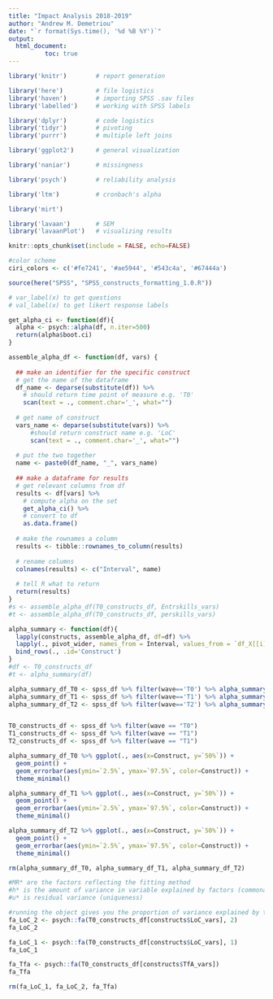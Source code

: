 ```yaml
---
title: "Impact Analysis 2018-2019"
author: "Andrew M. Demetriou"
date: "`r format(Sys.time(), '%d %B %Y')`"
output: 
  html_document:
          toc: true
---
```


```r
library('knitr')        # report generation

library('here')         # file logistics
library('haven')        # importing SPSS .sav files
library('labelled')     # working with SPSS labels

library('dplyr')        # code logistics
library('tidyr')        # pivoting
library('purrr')        # multiple left joins

library('ggplot2')      # general visualization

library('naniar')       # missingness

library('psych')        # reliability analysis

library('ltm')          # cronbach's alpha

library('mirt')

library('lavaan')       # SEM
library('lavaanPlot')   # visualizing results

knitr::opts_chunk$set(include = FALSE, echo=FALSE)

#color scheme
ciri_colors <- c('#fe7241', '#ae5944', '#543c4a', '#67444a')
```

```r
source(here("SPSS", "SPSS_constructs_formatting_1.0.R"))

# var_label(x) to get questions
# val_label(x) to get likert response labels
```

```r
get_alpha_ci <- function(df){
  alpha <- psych::alpha(df, n.iter=500)
  return(alpha$boot.ci)
}
```

```r
assemble_alpha_df <- function(df, vars) {
  
  ## make an identifier for the specific construct
  # get the name of the dataframe
  df_name <- deparse(substitute(df)) %>%
    # should return time point of measure e.g. 'T0'
    scan(text = ., comment.char='_', what="")
  
  # get name of construct
  vars_name <- deparse(substitute(vars)) %>%
      #should return construct name e.g. 'LoC'
      scan(text = ., comment.char='_', what="")
  
  # put the two together
  name <- paste0(df_name, "_", vars_name)
  
  ## make a dataframe for results
  # get relevant columns from df
  results <- df[vars] %>%
    # compute alpha on the set
    get_alpha_ci() %>%
    # convert to df
    as.data.frame()
  
  # make the rownames a column
  results <- tibble::rownames_to_column(results)
  
  # rename columns
  colnames(results) <- c("Interval", name)
  
  # tell R what to return
  return(results)
}
#s <- assemble_alpha_df(T0_constructs_df, Entrskills_vars)
#t <- assemble_alpha_df(T0_constructs_df, perskills_vars)
```

```r
alpha_summary <- function(df){
  lapply(constructs, assemble_alpha_df, df=df) %>%
  lapply(., pivot_wider, names_from = Interval, values_from = `df_X[[i]]`) %>%
  bind_rows(., .id='Construct')
}
#df <- T0_constructs_df
#t <- alpha_summary(df)
```

```r
alpha_summary_df_T0 <- spss_df %>% filter(wave=='T0') %>% alpha_summary(.) %>% mutate(wave = "T0")
alpha_summary_df_T1 <- spss_df %>% filter(wave=='T1') %>% alpha_summary(.) %>% mutate(wave = "T1")
alpha_summary_df_T2 <- spss_df %>% filter(wave=='T2') %>% alpha_summary(.) %>% mutate(wave = "T2")


T0_constructs_df <- spss_df %>% filter(wave == "T0")
T1_constructs_df <- spss_df %>% filter(wave == "T1")
T2_constructs_df <- spss_df %>% filter(wave == "T1")
```


```r
alpha_summary_df_T0 %>% ggplot(., aes(x=Construct, y=`50%`)) +
  geom_point() +
  geom_errorbar(aes(ymin=`2.5%`, ymax=`97.5%`, color=Construct)) +
  theme_minimal()

alpha_summary_df_T1 %>% ggplot(., aes(x=Construct, y=`50%`)) +
  geom_point() +
  geom_errorbar(aes(ymin=`2.5%`, ymax=`97.5%`, color=Construct)) +
  theme_minimal()

alpha_summary_df_T2 %>% ggplot(., aes(x=Construct, y=`50%`)) +
  geom_point() +
  geom_errorbar(aes(ymin=`2.5%`, ymax=`97.5%`, color=Construct)) +
  theme_minimal()

rm(alpha_summary_df_T0, alpha_summary_df_T1, alpha_summary_df_T2)
```

```r
#MR* are the factors reflecting the fitting method
#h* is the amount of variance in variable explained by factors (commonality)
#u* is residual variance (uniqueness)

#running the object gives you the proportion of variance explained by the factor
fa_LoC_2 <- psych::fa(T0_constructs_df[constructs$LoC_vars], 2)
fa_LoC_2

fa_LoC_1 <- psych::fa(T0_constructs_df[constructs$LoC_vars], 1)
fa_LoC_1

fa_Tfa <- psych::fa(T0_constructs_df[constructs$TfA_vars])
fa_Tfa

rm(fa_LoC_1, fa_LoC_2, fa_Tfa)
```

